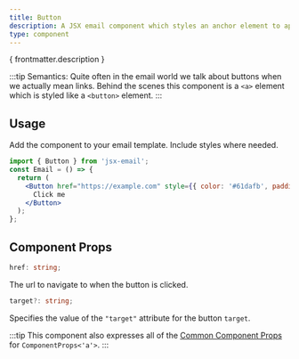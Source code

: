 ```yaml
---
title: Button
description: A JSX email component which styles an anchor element to appear as a button
type: component
---
```


<p>{ frontmatter.description }</p>

:::tip
Semantics: Quite often in the email world we talk about buttons when we actually mean links. Behind the scenes this component is a `<a>` element which is styled like a `<button>` element.
:::

<Install type={frontmatter.type}/>

## Usage
Add the component to your email template. Include styles where needed.
```jsx
import { Button } from 'jsx-email';
const Email = () => {
  return (
    <Button href="https://example.com" style={{ color: '#61dafb', padding: '10px 20px' }}>
      Click me
    </Button>
  );
};
```
## Component Props
```ts
href: string;
```
The url to navigate to when the button is clicked.
```ts
target?: string;
```
Specifies the value of the `"target"` attribute for the button `target`.

:::tip
This component also expresses all of the [Common Component Props](https://react.dev/reference/react-dom/components/common) for `ComponentProps<'a'>`.
:::